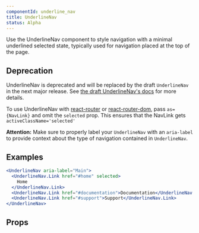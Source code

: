 ```yaml
---
componentId: underline_nav
title: UnderlineNav
status: Alpha
---
```



Use the UnderlineNav component to style navigation with a minimal underlined selected state, typically used for navigation placed at the top of the page.

## Deprecation

UnderlineNav is deprecated and will be replaced by the draft `UnderlineNav` in the next major release. See [the draft UnderlineNav's docs](/drafts/UnderlineNav2) for more details.

To use UnderlineNav with [react-router](https://github.com/ReactTraining/react-router) or
[react-router-dom](https://www.npmjs.com/package/react-router-dom), pass
`as={NavLink}` and omit the `selected` prop.
This ensures that the NavLink gets `activeClassName='selected'`

**Attention:** Make sure to properly label your `UnderlineNav` with an `aria-label` to provide context about the type of navigation contained in `UnderlineNav`.

## Examples

```jsx live
<UnderlineNav aria-label="Main">
  <UnderlineNav.Link href="#home" selected>
    Home
  </UnderlineNav.Link>
  <UnderlineNav.Link href="#documentation">Documentation</UnderlineNav.Link>
  <UnderlineNav.Link href="#support">Support</UnderlineNav.Link>
</UnderlineNav>
```

## Props

<ComponentProps data={data} />
